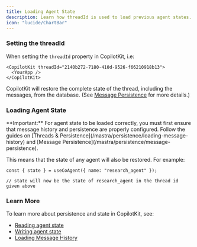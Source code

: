 ```yaml
---
title: Loading Agent State
description: Learn how threadId is used to load previous agent states.
icon: "lucide/ChartBar"
---
```


### Setting the threadId

When setting the `threadId` property in CopilotKit, i.e:

```tsx
<CopilotKit threadId="2140b272-7180-410d-9526-f66210918b13">
  <YourApp />
</CopilotKit>
```

CopilotKit will restore the complete state of the thread, including the messages, from the database.
(See [Message Persistence](/mastra/persistence/message-persistence) for more details.)

### Loading Agent State

<Callout>
  **Important:** For agent state to be loaded correctly, you must first ensure
  that message history and persistence are properly configured. Follow the
  guides on [Threads &
  Persistence](/mastra/persistence/loading-message-history) and [Message
  Persistence](/mastra/persistence/message-persistence).
</Callout>

This means that the state of any agent will also be restored. For example:

```tsx
const { state } = useCoAgent({ name: "research_agent" });

// state will now be the state of research_agent in the thread id given above
```

### Learn More

To learn more about persistence and state in CopilotKit, see:

- [Reading agent state](/mastra/shared-state/in-app-agent-read)
- [Writing agent state](/mastra/shared-state/in-app-agent-write)
- [Loading Message History](/mastra/persistence/loading-message-history) 